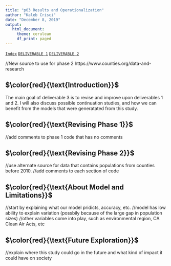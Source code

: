```yaml
---
title: "p03 Results and Operationalization"
author: "Kaleb Crisci"
date: "December 8, 2019"
output: 
   html_document: 
     theme: cerulean
     df_print: paged
---
```

[`Index`](https://introdsci.github.io/DataScience-kcrisci94/index)
[`DELIVERABLE 1`](https://introdsci.github.io/DataScience-kcrisci94/deliv1)
[`DELIVERABLE 2`](https://introdsci.github.io/DataScience-kcrisci94/deliv2)

//New source to use for phase 2
https://www.counties.org/data-and-research

## $\color{red}{\text{Introduction}}$ 
The main goal of deliverable 3 is to revise and improve upon deliverables 1 and 2. I will also discuss possible continuation studies, and how we can benefit from the models that were generatated from this study.

## $\color{red}{\text{Revising Phase 1}}$ 
//add comments to phase 1 code that has no comments

## $\color{red}{\text{Revising Phase 2}}$ 
//use alternate source for data that contains populations from counties before 2010.
//add comments to each section of code

## $\color{red}{\text{About Model and Limitations}}$
//start by explaining what our model pridicts, accuracy, etc.
//model has low ability to explain variation (possbily because of the large gap in population sizes)
//other variables come into play, such as environmental region, CA Clean Air Acts, etc

## $\color{red}{\text{Future Exploration}}$
//explain where this study could go in the future and what kind of impact it could have on society
